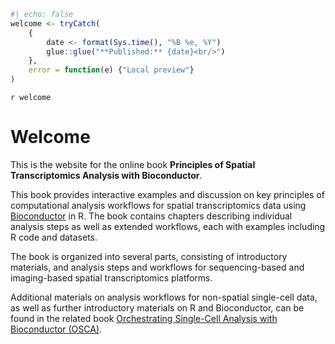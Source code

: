 ```r
#| echo: false
welcome <- tryCatch(
    {
        date <- format(Sys.time(), "%B %e, %Y")
        glue::glue("**Published:** {date}<br/>")
    }, 
    error = function(e) {"Local preview"}
)
```

`r welcome`


# Welcome {-}

This is the website for the online book **Principles of Spatial Transcriptomics Analysis with Bioconductor**.

This book provides interactive examples and discussion on key principles of computational analysis workflows for spatial transcriptomics data using [Bioconductor](http://bioconductor.org/) in R. The book contains chapters describing individual analysis steps as well as extended workflows, each with examples including R code and datasets.

The book is organized into several parts, consisting of introductory materials, and analysis steps and workflows for sequencing-based and imaging-based spatial transcriptomics platforms.

Additional materials on analysis workflows for non-spatial single-cell data, as well as further introductory materials on R and Bioconductor, can be found in the related book [Orchestrating Single-Cell Analysis with Bioconductor (OSCA)](https://bioconductor.org/books/release/OSCA/).
